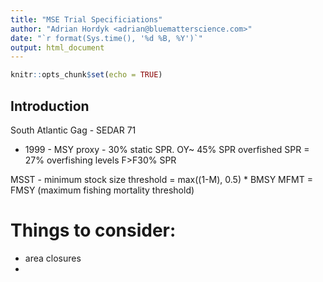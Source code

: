 ```yaml
---
title: "MSE Trial Specificiations"
author: "Adrian Hordyk <adrian@bluematterscience.com>"
date: "`r format(Sys.time(), '%d %B, %Y')`"
output: html_document
---
```


```r
knitr::opts_chunk$set(echo = TRUE)
```

## Introduction


South Atlantic Gag - SEDAR 71

- 1999 - MSY proxy - 30% static SPR. OY~ 45% SPR
overfished SPR = 27%
overfishing levels F>F30% SPR

MSST - minimum stock size threshold =
max((1-M), 0.5) * BMSY
MFMT = FMSY (maximum fishing mortality threshold)


# Things to consider:

- area closures
- 
